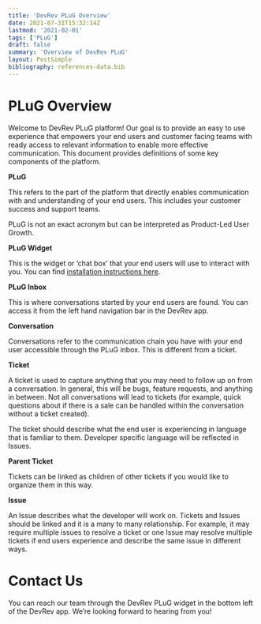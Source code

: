 ```yaml
---
title: 'DevRev PLuG Overview'
date: 2021-07-31T15:32:14Z
lastmod: '2021-02-01'
tags: ['PLuG']
draft: false
summary: 'Overview of DevRev PLuG'
layout: PostSimple
bibliography: references-data.bib
---
```

# PLuG Overview

Welcome to DevRev PLuG platform! Our goal is to provide an easy to use experience that empowers your end users and customer facing teams with ready access to relevant information to enable more effective communication. This document provides definitions of some key components of the platform.

**PLuG**

This refers to the part of the platform that directly enables communication with and understanding of your end users. This includes your customer success and support teams.

PLuG is not an exact acronym but can be interpreted as Product-Led User Growth.

**PLuG Widget**

This is the widget or ‘chat box’ that your end users will use to interact with you. You can find [installation instructions here](https://www.devrev.ai/docs/plug/widget-config).

**PLuG Inbox**

This is where conversations started by your end users are found. You can access it from the left hand navigation bar in the DevRev app.

**Conversation**

Conversations refer to the communication chain you have with your end user accessible through the PLuG inbox. This is different from a ticket.

**Ticket**

A ticket is used to capture anything that you may need to follow up on from a conversation. In general, this will be bugs, feature requests, and anything in between. Not all conversations will lead to tickets (for example, quick questions about if there is a sale can be handled within the conversation without a ticket created).

The ticket should describe what the end user is experiencing in language that is familiar to them. Developer specific language will be reflected in Issues.

**Parent Ticket**

Tickets can be linked as children of other tickets if you would like to organize them in this way.

**Issue**

An Issue describes what the developer will work on. Tickets and Issues should be linked and it is a many to many relationship. For example, it may require multiple issues to resolve a ticket or one Issue may resolve multiple tickets if end users experience and describe the same issue in different ways.

# Contact Us

You can reach our team through the DevRev PLuG widget in the bottom left of the DevRev app. We’re looking forward to hearing from you!